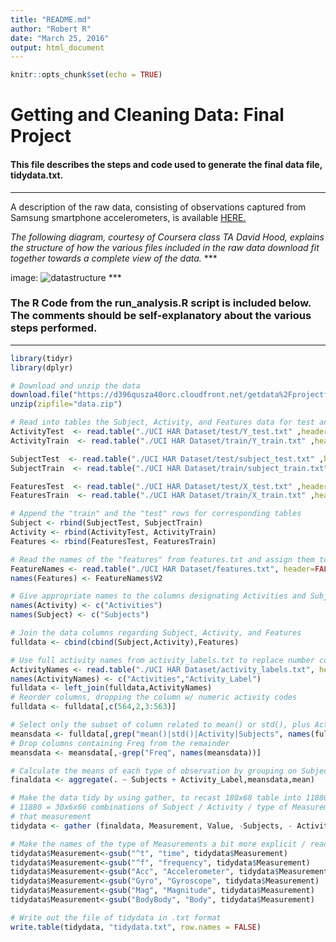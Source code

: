 ```yaml
---
title: "README.md"
author: "Robert R"
date: "March 25, 2016"
output: html_document
---
```


```r
knitr::opts_chunk$set(echo = TRUE)
```

# Getting and Cleaning Data: Final Project

#### This file describes the steps and code used to generate the final data file, tidydata.txt.
***
A description of the raw data, consisting of observations captured from Samsung smartphone accelerometers, is available [HERE.](http://archive.ics.uci.edu/ml/datasets/Human+Activity+Recognition+Using+Smartphones)

*The following diagram, courtesy of Coursera class TA David Hood, explains the structure of how the various files included in the raw data download fit together towards a complete view of the data.*
***

image: ![datastructure](datastructure.png)
***

### The R Code from the run_analysis.R script is included below.  The comments should be self-explanatory about the various steps performed.
***

```r
library(tidyr)
library(dplyr)

# Download and unzip the data
download.file("https://d396qusza40orc.cloudfront.net/getdata%2Fprojectfiles%2FUCI%20HAR%20Dataset.zip", "data.zip", method = "curl")
unzip(zipfile="data.zip")

# Read into tables the Subject, Activity, and Features data for test and train subsets
ActivityTest  <- read.table("./UCI HAR Dataset/test/Y_test.txt" ,header = FALSE)
ActivityTrain  <- read.table("./UCI HAR Dataset/train/Y_train.txt" ,header = FALSE)

SubjectTest  <- read.table("./UCI HAR Dataset/test/subject_test.txt" ,header = FALSE)
SubjectTrain  <- read.table("./UCI HAR Dataset/train/subject_train.txt" ,header = FALSE)

FeaturesTest  <- read.table("./UCI HAR Dataset/test/X_test.txt" ,header = FALSE)
FeaturesTrain  <- read.table("./UCI HAR Dataset/train/X_train.txt" ,header = FALSE)

# Append the "train" and the "test" rows for corresponding tables
Subject <- rbind(SubjectTest, SubjectTrain)
Activity <- rbind(ActivityTest, ActivityTrain)
Features <- rbind(FeaturesTest, FeaturesTrain)

# Read the names of the "features" from features.txt and assign them to corresponding columns 
FeatureNames <- read.table("./UCI HAR Dataset/features.txt", header=FALSE)
names(Features) <- FeatureNames$V2

# Give appropriate names to the columns designating Activities and Subjects
names(Activity) <- c("Activities")
names(Subject) <- c("Subjects")

# Join the data columns regarding Subject, Activity, and Features
fulldata <- cbind(cbind(Subject,Activity),Features)

# Use full activity names from activity_labels.txt to replace number codes
ActivityNames <- read.table("./UCI HAR Dataset/activity_labels.txt", header=FALSE)
names(ActivityNames) <- c("Activities","Activity_Label")
fulldata <- left_join(fulldata,ActivityNames)
# Reorder columns, dropping the column w/ numeric activity codes
fulldata <- fulldata[,c(564,2,3:563)]

# Select only the subset of column related to mean() or std(), plus Activity and Subjects columns
meansdata <- fulldata[,grep("mean()|std()|Activity|Subjects", names(fulldata))]
# Drop columns containing Freq from the remainder
meansdata <- meansdata[,-grep("Freq", names(meansdata))]

# Calculate the means of each type of observation by grouping on Subject & Activity_Label
finaldata <- aggregate(. ~ Subjects + Activity_Label,meansdata,mean)

# Make the data tidy by using gather, to recast 180x68 table into 11880x4 table with each of the 
# 11880 = 30x6x66 combinations of Subject / Activity / type of Measurement showing one value for
# that measurement
tidydata <- gather (finaldata, Measurement, Value, -Subjects, - Activity_Label)

# Make the names of the type of Measurements a bit more explicit / readable
tidydata$Measurement<-gsub("^t", "time", tidydata$Measurement)
tidydata$Measurement<-gsub("^f", "frequency", tidydata$Measurement)
tidydata$Measurement<-gsub("Acc", "Accelerometer", tidydata$Measurement)
tidydata$Measurement<-gsub("Gyro", "Gyroscope", tidydata$Measurement)
tidydata$Measurement<-gsub("Mag", "Magnitude", tidydata$Measurement)
tidydata$Measurement<-gsub("BodyBody", "Body", tidydata$Measurement)

# Write out the file of tidydata in .txt format
write.table(tidydata, "tidydata.txt", row.names = FALSE)
```

